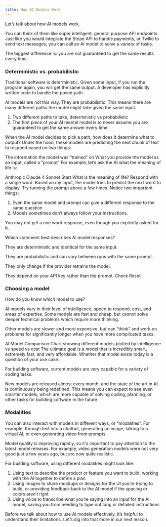 ```yaml
---
title: How AI Models Work
---
```




Let’s talk about how AI models work.

You can think of them like super intelligent, general purpose API endpoints. Just like you would integrate the Stripe API to handle payments, or Twilio to send text messages, you can call an AI model to solve a variety of tasks.

The biggest difference is: you are not guaranteed to get the same results every time.

### Deterministic vs. probabilistic


Traditional software is deterministic. Given some input, if you run the program again, you will get the same output. A developer has explicitly written code to handle the paved path.

AI models are not this way. They are probabilistic. This means there are many different paths the model might take given the same input.

1. Two different paths to take, deterministic vs probabilistic
2. The first piece of your AI mental model is to never assume you are guaranteed to get the same answer every time.

When the AI model decides to pick a path, how does it determine what to output? Under the hood, these models are predicting the next chunk of text to respond based on two things:

The information the model was “trained” on
What you provide the model as an input, called a “prompt”
For example, let’s ask the AI what the meaning of life is:

Anthropic Claude 4 Sonnet
Start
What is the meaning of life? Respond with a single word.
Based on my input, the model tries to predict the next word to display. Try running the prompt above a few times. Notice two important things:

1. Even the same model and prompt can give a different response to the same question
2. Models sometimes don’t always follow your instructions.

You may not get a one word response, even though you explicitly asked for it.

Which statement best describes AI model responses?

They are deterministic and identical for the same input.

They are probabilistic and can vary between runs with the same prompt.

They only change if the provider retrains the model.

They depend on your API key rather than the prompt.
Check
Reset

### Choosing a model


How do you know which model to use?

AI models vary in their level of intelligence, speed to respond, cost, and areas of expertise. Some models are fast and cheap, but cannot solve deeper technical problems which require more thinking.

Other models are slower and more expensive, but can “think” and work on problems for significantly longer when you have more complicated tasks.

AI Model Comparison Chart showing different models plotted by intelligence vs speed vs cost
The ultimate goal is a model that is incredibly smart, extremely fast, and very affordable. Whether that model exists today is a question of your use case.

For building software, current models are very capable for a variety of coding tasks.

New models are released almost every month, and the state of the art in AI is continuously being redefined. This means you can expect to see even smarter models, which are more capable of solving coding, planning, or other tasks for building software in the future.


### Modalities


You can also interact with models in different ways, or “modalities”. For example, through text into a chatbot, generating an image, talking to a virtual AI, or even generating video from prompts.

Model quality is improving rapidly, so it's important to pay attention to the latest model releases. For example, video generation models were not very good just a few years ago, but are now quite realistic.


For building software, using different modalities might look like:

1. Using text to describe the product or feature you want to build, working with the AI together to define a plan
2. Using images to share mockups or designs for the UI you’re trying to build, or providing feedback back to the AI model if the spacing or colors aren’t right
3. Using voice to transcribe what you’re saying into an input for the AI model, saving you from needing to type out long or detailed instructions

Before we talk about how to use AI models effectively, it’s helpful to understand their limitations. Let’s dig into that more in our next lesson.
